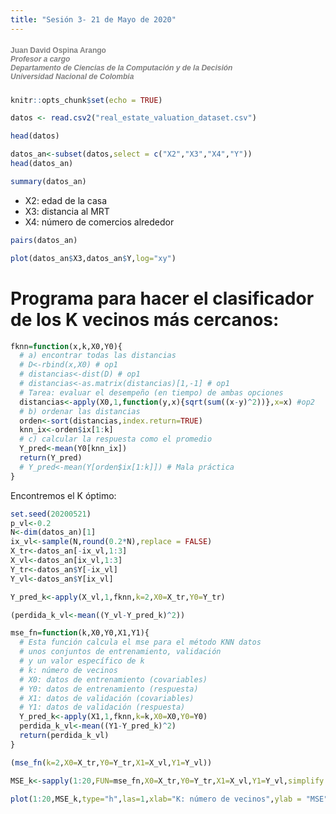 ```yaml
---
title: "Sesión 3- 21 de Mayo de 2020"
---
```

<h5><strong><span style="color: #808080; font-family: Helvetica; font-size: 12px; font-style: normal; letter-spacing: normal; orphans: 2; text-align: start; text-indent: 0px; text-transform: none; white-space: normal; widows: 2; word-spacing: 0px; background-color: #ffffff; float: none;">Juan David Ospina Arango</span></strong><br style="color: #000000; font-family: Helvetica; font-size: 12px; font-style: normal; font-weight: 400; letter-spacing: normal; orphans: 2; text-align: start; text-indent: 0px; text-transform: none; white-space: normal; widows: 2; word-spacing: 0px; background-color: #ffffff;" /><em><span style="color: #808080; font-family: Helvetica; font-size: 12px; letter-spacing: normal; orphans: 2; text-align: start; text-indent: 0px; text-transform: none; white-space: normal; widows: 2; word-spacing: 0px; background-color: #ffffff; float: none;">Profesor a cargo</span></em><br style="color: #000000; font-family: Helvetica; font-size: 12px; font-style: normal; font-weight: 400; letter-spacing: normal; orphans: 2; text-align: start; text-indent: 0px; text-transform: none; white-space: normal; widows: 2; word-spacing: 0px; background-color: #ffffff;" /><em><span style="color: #808080; font-family: Helvetica; font-size: 12px; letter-spacing: normal; orphans: 2; text-align: start; text-indent: 0px; text-transform: none; white-space: normal; widows: 2; word-spacing: 0px; background-color: #ffffff; float: none;">Departamento de Ciencias de la Computación y de la&nbsp;Decisión</span></em><br style="color: #000000; font-family: Helvetica; font-size: 12px; font-style: normal; font-weight: 400; letter-spacing: normal; orphans: 2; text-align: start; text-indent: 0px; text-transform: none; white-space: normal; widows: 2; word-spacing: 0px; background-color: #ffffff;" /><em><span style="color: #808080; font-family: Helvetica; font-size: 12px; letter-spacing: normal; orphans: 2; text-align: start; text-indent: 0px; text-transform: none; white-space: normal; widows: 2; word-spacing: 0px; background-color: #ffffff; float: none;">Universidad Nacional de Colombia</span></em></h5>

```r
knitr::opts_chunk$set(echo = TRUE)
```



```r
datos <- read.csv2("real_estate_valuation_dataset.csv")
```

```r
head(datos)
```

```r
datos_an<-subset(datos,select = c("X2","X3","X4","Y"))
head(datos_an)
```

```r
summary(datos_an)
```


* X2: edad de la casa
* X3: distancia al MRT
* X4: número de comercios alrededor


```r
pairs(datos_an)
```


```r
plot(datos_an$X3,datos_an$Y,log="xy")
```

# Programa para hacer el clasificador de los K vecinos más cercanos:


```r
fknn=function(x,k,X0,Y0){
  # a) encontrar todas las distancias
  # D<-rbind(x,X0) # op1
  # distancias<-dist(D) # op1
  # distancias<-as.matrix(distancias)[1,-1] # op1
  # Tarea: evaluar el desempeño (en tiempo) de ambas opciones
  distancias<-apply(X0,1,function(y,x){sqrt(sum((x-y)^2))},x=x) #op2
  # b) ordenar las distancias
  orden<-sort(distancias,index.return=TRUE)
  knn_ix<-orden$ix[1:k]
  # c) calcular la respuesta como el promedio
  Y_pred<-mean(Y0[knn_ix])
  return(Y_pred)
  # Y_pred<-mean(Y[orden$ix[1:k]]) # Mala práctica
}
```

Encontremos el K óptimo:

```r
set.seed(20200521)
p_vl<-0.2
N<-dim(datos_an)[1]
ix_vl<-sample(N,round(0.2*N),replace = FALSE)
X_tr<-datos_an[-ix_vl,1:3]
X_vl<-datos_an[ix_vl,1:3]
Y_tr<-datos_an$Y[-ix_vl]
Y_vl<-datos_an$Y[ix_vl]
```


```r
Y_pred_k<-apply(X_vl,1,fknn,k=2,X0=X_tr,Y0=Y_tr)
```

```r
(perdida_k_vl<-mean((Y_vl-Y_pred_k)^2))
```


```r
mse_fn=function(k,X0,Y0,X1,Y1){
  # Esta función calcula el mse para el método KNN datos
  # unos conjuntos de entrenamiento, validación
  # y un valor específico de k
  # k: número de vecinos
  # X0: datos de entrenamiento (covariables)
  # Y0: datos de entrenamiento (respuesta)
  # X1: datos de validación (covariables)
  # Y1: datos de validación (respuesta)
  Y_pred_k<-apply(X1,1,fknn,k=k,X0=X0,Y0=Y0)
  perdida_k_vl<-mean((Y1-Y_pred_k)^2)
  return(perdida_k_vl)
}
```

```r
(mse_fn(k=2,X0=X_tr,Y0=Y_tr,X1=X_vl,Y1=Y_vl))
```

```r
MSE_k<-sapply(1:20,FUN=mse_fn,X0=X_tr,Y0=Y_tr,X1=X_vl,Y1=Y_vl,simplify = TRUE)
```


```r
plot(1:20,MSE_k,type="h",las=1,xlab="K: número de vecinos",ylab = "MSE")
```

